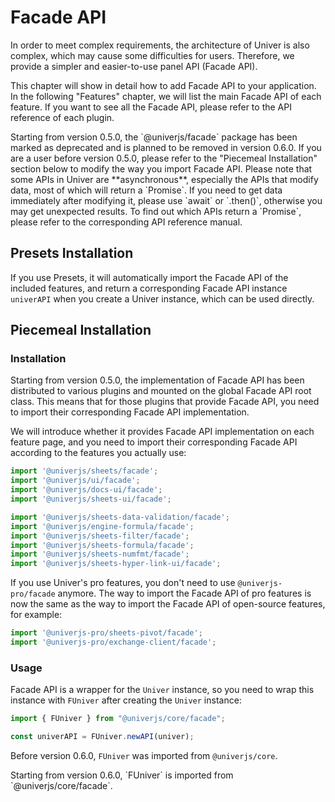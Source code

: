 
# Facade API

In order to meet complex requirements, the architecture of Univer is also complex, which may cause some difficulties for users. Therefore, we provide a simpler and easier-to-use panel API (Facade API).

This chapter will show in detail how to add Facade API to your application. In the following "Features" chapter, we will list the main Facade API of each feature. If you want to see all the Facade API, please refer to the API reference of each plugin.

<Callout>
  Starting from version 0.5.0, the `@univerjs/facade` package has been marked as deprecated and is planned to be removed in version 0.6.0. If you are a user before version 0.5.0, please refer to the "Piecemeal Installation" section below to modify the way you import Facade API.
</Callout>

<Callout type="warning">
  Please note that some APIs in Univer are **asynchronous**, especially the APIs that modify data, most of which will return a `Promise`. If you need to get data immediately after modifying it, please use `await` or `.then()`, otherwise you may get unexpected results. To find out which APIs return a `Promise`, please refer to the corresponding API reference manual.
</Callout>

## Presets Installation

If you use Presets, it will automatically import the Facade API of the included features, and return a corresponding Facade API instance `univerAPI` when you create a Univer instance, which can be used directly.

## Piecemeal Installation

### Installation

Starting from version 0.5.0, the implementation of Facade API has been distributed to various plugins and mounted on the global Facade API root class. This means that for those plugins that provide Facade API, you need to import their corresponding Facade API implementation.

We will introduce whether it provides Facade API implementation on each feature page, and you need to import their corresponding Facade API according to the features you actually use:

```typescript
import '@univerjs/sheets/facade';
import '@univerjs/ui/facade';
import '@univerjs/docs-ui/facade';
import '@univerjs/sheets-ui/facade';

import '@univerjs/sheets-data-validation/facade';
import '@univerjs/engine-formula/facade';
import '@univerjs/sheets-filter/facade';
import '@univerjs/sheets-formula/facade';
import '@univerjs/sheets-numfmt/facade';
import '@univerjs/sheets-hyper-link-ui/facade';
```

If you use Univer's pro features, you don't need to use `@univerjs-pro/facade` anymore. The way to import the Facade API of pro features is now the same as the way to import the Facade API of open-source features, for example:

```typescript
import '@univerjs-pro/sheets-pivot/facade';
import '@univerjs-pro/exchange-client/facade';
```

### Usage

Facade API is a wrapper for the `Univer` instance, so you need to wrap this instance with `FUniver` after creating the `Univer` instance:

```typescript
import { FUniver } from "@univerjs/core/facade";

const univerAPI = FUniver.newAPI(univer);
```

Before version 0.6.0, `FUniver` was imported from `@univerjs/core`.

<Callout type="warning">
  Starting from version 0.6.0, `FUniver` is imported from `@univerjs/core/facade`.
</Callout>

